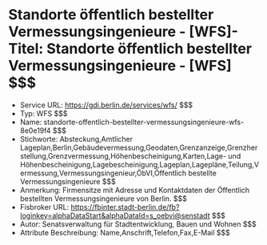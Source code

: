 # Standorte öffentlich bestellter Vermessungsingenieure - [WFS]- Titel: Standorte öffentlich bestellter Vermessungsingenieure - [WFS] $$$
- Service URL: https://gdi.berlin.de/services/wfs/ $$$
- Typ: WFS $$$
- Name: standorte-offentlich-bestellter-vermessungsingenieure-wfs-8e0e19f4 $$$
- Stichworte: Absteckung,Amtlicher Lageplan,Berlin,Gebäudevermessung,Geodaten,Grenzanzeige,Grenzherstellung,Grenzvermessung,Höhenbescheinigung,Karten,Lage- und Höhenbescheinigung,Lagebescheinigung,Lageplan,Lagepläne,Teilung,Vermessung,Vermessungsingenieur,ÖbVI,Öffentlich bestellte Vermessungsingenieure $$$
- Anmerkung: Firmensitze mit Adresse und Kontaktdaten der Öffentlich bestellten Vermessungsingenieure von Berlin. $$$
- Fisbroker URL: https://fbinter.stadt-berlin.de/fb?loginkey=alphaDataStart&alphaDataId=s_oebvi@senstadt $$$
- Autor: Senatsverwaltung für Stadtentwicklung, Bauen und Wohnen $$$
- Attribute Beschreibung: Name,Anschrift,Telefon,Fax,E-Mail $$$

